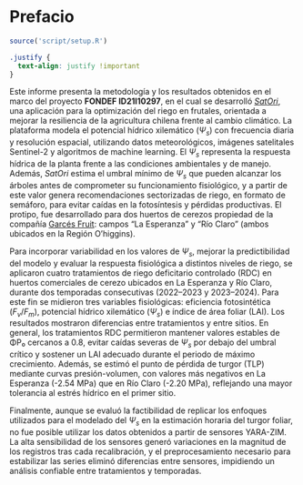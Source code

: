 # Prefacio {.unnumbered}

```r
source('script/setup.R')
```

```css
.justify {
  text-align: justify !important
}
```

::: justify
Este informe presenta la metodología y los resultados obtenidos en el marco del proyecto **FONDEF ID21I10297**, en el cual se desarrolló [$SatOri$](https://s4tori.cl){target="blank"}, una aplicación para la optimización del riego en frutales, orientada a mejorar la resiliencia de la agricultura chilena frente al cambio climático. La plataforma modela el potencial hídrico xilemático ($\Psi_s$) con frecuencia diaria y resolución espacial, utilizando datos meteorológicos, imágenes satelitales Sentinel-2 y algoritmos de machine learning. El $\Psi_s$ representa la respuesta hídrica de la planta frente a las condiciones ambientales y de manejo. Además, $SatOri$ estima el umbral mínimo de $\Psi_s$ que pueden alcanzar los árboles antes de comprometer su funcionamiento fisiológico, y a partir de este valor genera recomendaciones sectorizadas de riego, en formato de semáforo, para evitar caídas en la fotosíntesis y pérdidas productivas. El protipo, fue desarrollado para dos huertos de cerezos propiedad de la compañía [Garcés Fruit](https://garcesfruit.com){target="blank"}: campos "La Esperanza" y "Río Claro" (ambos ubicados en la Región O'higgins).

Para incorporar variabilidad en los valores de $\Psi_s$, mejorar la predictibilidad del modelo y evaluar la respuesta fisiológica a distintos niveles de riego, se aplicaron cuatro tratamientos de riego deficitario controlado (RDC) en huertos comerciales de cerezo ubicados en La Esperanza y Río Claro, durante dos temporadas consecutivas (2022–2023 y 2023–2024). Para este fin se midieron tres variables fisiológicas: eficiencia fotosintética ($F_v / F_m$), potencial hídrico xilemático ($\Psi_s$) e índice de área foliar (LAI). Los resultados mostraron diferencias entre tratamientos y entre sitios. En general, los tratamientos RDC permitieron mantener valores estables de ΦP₀ cercanos a 0.8, evitar caídas severas de $\Psi_s$ por debajo del umbral crítico y sostener un LAI adecuado durante el periodo de máximo crecimiento. Además, se estimó el punto de pérdida de turgor (TLP) mediante curvas presión-volumen, con valores más negativos en La Esperanza (-2.54 MPa) que en Río Claro (-2.20 MPa), reflejando una mayor tolerancia al estrés hídrico en el primer sitio. 

Finalmente, aunque se evaluó la factibilidad de replicar los enfoques utilizados para el modelado del $\Psi_s$ en la estimación horaria del turgor foliar, no fue posible utilizar los datos obtenidos a partir de sensores YARA-ZIM. La alta sensibilidad de los sensores generó variaciones en la magnitud de los registros tras cada recalibración, y el preprocesamiento necesario para estabilizar las series eliminó diferencias entre sensores, impidiendo un análisis confiable entre tratamientos y temporadas.
:::
